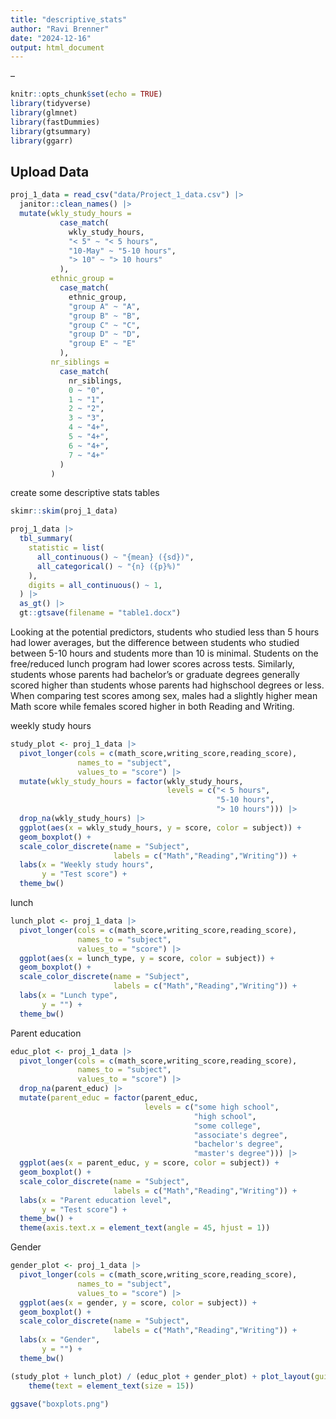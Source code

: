 ```yaml
---
title: "descriptive_stats"
author: "Ravi Brenner"
date: "2024-12-16"
output: html_document
---
```


--

```r
knitr::opts_chunk$set(echo = TRUE)
library(tidyverse)
library(glmnet)
library(fastDummies)
library(gtsummary)
library(ggarr)
```

## Upload Data

```r

proj_1_data = read_csv("data/Project_1_data.csv") |>
  janitor::clean_names() |>
  mutate(wkly_study_hours = 
           case_match(
             wkly_study_hours,
             "< 5" ~ "< 5 hours",
             "10-May" ~ "5-10 hours",
             "> 10" ~ "> 10 hours"
           ),
         ethnic_group = 
           case_match(
             ethnic_group,
             "group A" ~ "A",
             "group B" ~ "B",
             "group C" ~ "C",
             "group D" ~ "D",
             "group E" ~ "E"
           ),
         nr_siblings = 
           case_match(
             nr_siblings,
             0 ~ "0",
             1 ~ "1",
             2 ~ "2",
             3 ~ "3",
             4 ~ "4+",
             5 ~ "4+",
             6 ~ "4+",
             7 ~ "4+"
           )
         ) 
```

create some descriptive stats tables
```r
skimr::skim(proj_1_data)
```

```r
proj_1_data |>
  tbl_summary(
    statistic = list(
      all_continuous() ~ "{mean} ({sd})",
      all_categorical() ~ "{n} ({p}%)"
    ),
    digits = all_continuous() ~ 1,
  ) |>
  as_gt() |> 
  gt::gtsave(filename = "table1.docx")
```

Looking at the potential predictors, students who studied less than 5 hours had lower averages, but the difference between students who studied between 5-10 hours and students more than 10 is minimal. Students on the free/reduced lunch program had lower scores across tests. Similarly, students whose parents had bachelor’s or graduate degrees generally scored higher than students whose parents had highschool degrees or less. When comparing test scores among sex, males had a slightly higher mean Math score while females scored higher in both Reading and Writing.

weekly study hours
```r
study_plot <- proj_1_data |>
  pivot_longer(cols = c(math_score,writing_score,reading_score),
               names_to = "subject",
               values_to = "score") |>
  mutate(wkly_study_hours = factor(wkly_study_hours,
                                   levels = c("< 5 hours",
                                              "5-10 hours",
                                              "> 10 hours"))) |>
  drop_na(wkly_study_hours) |>
  ggplot(aes(x = wkly_study_hours, y = score, color = subject)) + 
  geom_boxplot() +
  scale_color_discrete(name = "Subject",
                       labels = c("Math","Reading","Writing")) + 
  labs(x = "Weekly study hours",
       y = "Test score") +
  theme_bw()
```

lunch

```r
lunch_plot <- proj_1_data |>
  pivot_longer(cols = c(math_score,writing_score,reading_score),
               names_to = "subject",
               values_to = "score") |>
  ggplot(aes(x = lunch_type, y = score, color = subject)) + 
  geom_boxplot() +
  scale_color_discrete(name = "Subject",
                       labels = c("Math","Reading","Writing")) + 
  labs(x = "Lunch type",
       y = "") +
  theme_bw()
```

Parent education

```r
educ_plot <- proj_1_data |>
  pivot_longer(cols = c(math_score,writing_score,reading_score),
               names_to = "subject",
               values_to = "score") |>
  drop_na(parent_educ) |>
  mutate(parent_educ = factor(parent_educ,
                              levels = c("some high school",
                                         "high school",
                                         "some college",
                                         "associate's degree",
                                         "bachelor's degree",
                                         "master's degree"))) |>
  ggplot(aes(x = parent_educ, y = score, color = subject)) + 
  geom_boxplot() +
  scale_color_discrete(name = "Subject",
                       labels = c("Math","Reading","Writing")) + 
  labs(x = "Parent education level",
       y = "Test score") +
  theme_bw() + 
  theme(axis.text.x = element_text(angle = 45, hjust = 1))
```

Gender

```r
gender_plot <- proj_1_data |>
  pivot_longer(cols = c(math_score,writing_score,reading_score),
               names_to = "subject",
               values_to = "score") |>
  ggplot(aes(x = gender, y = score, color = subject)) + 
  geom_boxplot() +
  scale_color_discrete(name = "Subject",
                       labels = c("Math","Reading","Writing")) + 
  labs(x = "Gender",
       y = "") +
  theme_bw()
```

```r
(study_plot + lunch_plot) / (educ_plot + gender_plot) + plot_layout(guides = 'collect') &
    theme(text = element_text(size = 15))

ggsave("boxplots.png")
```

